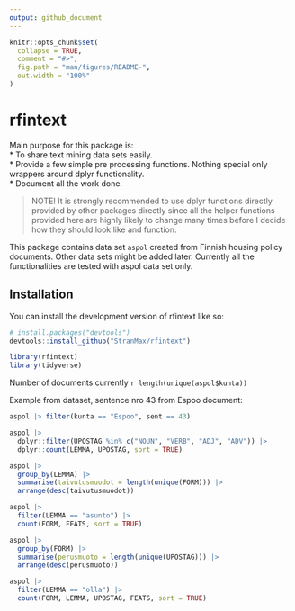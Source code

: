 ```yaml
---
output: github_document
---
```


<!-- README.md is generated from README.Rmd. Please edit that file -->

```r
knitr::opts_chunk$set(
  collapse = TRUE,
  comment = "#>",
  fig.path = "man/figures/README-",
  out.width = "100%"
)
```

# rfintext

<!-- badges: start -->
<!-- badges: end -->

Main purpose for this package is:   
* To share text mining data sets easily.  
* Provide a few simple pre processing functions. Nothing special only wrappers 
around dplyr functionality.  
* Document all the work done.  

> NOTE! It is strongly recommended to use dplyr functions directly provided by other 
packages directly since all the helper functions provided here are highly likely 
to change many times before I decide how they should look like and function.

This package contains data set `aspol` created from Finnish
housing policy documents. Other data sets might be added later. Currently all the 
functionalities are tested with aspol data set only.

## Installation

You can install the development version of rfintext like so:

``` r
# install.packages("devtools")
devtools::install_github("StranMax/rfintext")
```


```r
library(rfintext)
library(tidyverse)
```

Number of documents currently `r length(unique(aspol$kunta))`

Example from dataset, sentence nro 43 from Espoo document: 

```r
aspol |> filter(kunta == "Espoo", sent == 43)
```

```r
aspol |>
  dplyr::filter(UPOSTAG %in% c("NOUN", "VERB", "ADJ", "ADV")) |>
  dplyr::count(LEMMA, UPOSTAG, sort = TRUE)
```

```r
aspol |>
  group_by(LEMMA) |>
  summarise(taivutusmuodot = length(unique(FORM))) |>
  arrange(desc(taivutusmuodot))
```

```r
aspol |>
  filter(LEMMA == "asunto") |>
  count(FORM, FEATS, sort = TRUE)
```

```r
aspol |>
  group_by(FORM) |>
  summarise(perusmuoto = length(unique(UPOSTAG))) |>
  arrange(desc(perusmuoto))
```

```r
aspol |>
  filter(LEMMA == "olla") |>
  count(FORM, LEMMA, UPOSTAG, FEATS, sort = TRUE)
```

